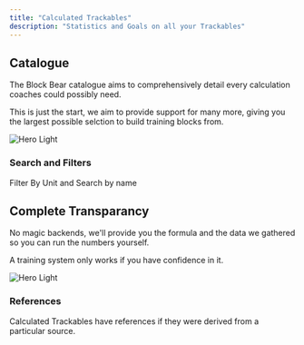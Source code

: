 ```yaml
---
title: "Calculated Trackables"
description: "Statistics and Goals on all your Trackables"
---
```


## Catalogue

The Block Bear catalogue aims to comprehensively detail every calculation coaches could possibly need.

This is just the start, we aim to provide support for many more, giving you the largest possible selction to build training blocks from.

<Frame>
  <img
    className="block dark:hidden"
    src="/images/calculated-trackables.png"
    alt="Hero Light"
  />
</Frame>

### Search and Filters

Filter By Unit and Search by name

## Complete Transparancy

No magic backends, we'll provide you the formula and the data we gathered so you can run the numbers yourself.

A training system only works if you have confidence in it.

<Frame>
  <img
    className="block dark:hidden"
    src="/images/calcualted-trackable-expanded.png"
    alt="Hero Light"
  />
</Frame>

### References

Calculated Trackables have references if they were derived from a particular source.
